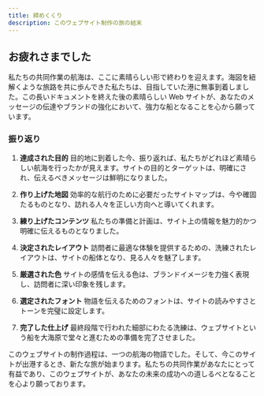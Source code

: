```yaml
---
title: 締めくくり
description: このウェブサイト制作の旅の結末
---
```


## お疲れさまでした

私たちの共同作業の航海は、ここに素晴らしい形で終わりを迎えます。海図を紐解くような旅路を共に歩んできた私たちは、目指していた港に無事到着しました。この長いドキュメントを終えた後の素晴らしい Web サイトが、あなたのメッセージの伝達やブランドの強化において、強力な船となることを心から願っています。

### 振り返り

1. **達成された目的**
   目的地に到着した今、振り返れば、私たちがどれほど素晴らしい航海を行ったかが見えます。サイトの目的とターゲットは、明確にされ、伝えるべきメッセージは鮮明になりました。

2. **作り上げた地図**
   効率的な航行のために必要だったサイトマップは、今や確固たるものとなり、訪れる人々を正しい方向へと導いてくれます。

3. **練り上げたコンテンツ**
   私たちの準備と計画は、サイト上の情報を魅力的かつ明確に伝えるものとなりました。

4. **決定されたレイアウト**
   訪問者に最適な体験を提供するための、洗練されたレイアウトは、サイトの船体となり、見る人々を魅了します。

5. **厳選された色**
   サイトの感情を伝える色は、ブランドイメージを力強く表現し、訪問者に深い印象を残します。

6. **選定されたフォント**
   物語を伝えるためのフォントは、サイトの読みやすさとトーンを完璧に設定します。

7. **完了した仕上げ**
   最終段階で行われた細部にわたる洗練は、ウェブサイトという船を大海原で堂々と進むための準備を完了させました。

このウェブサイトの制作過程は、一つの航海の物語でした。そして、今このサイトが出港するとき、新たな旅が始まります。私たちの共同作業があなたにとって有益であり、このウェブサイトが、あなたの未来の成功への道しるべとなることを心より願っております。

